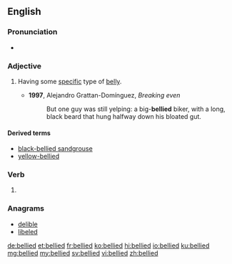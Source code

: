 ==English==

===Pronunciation===
* {{IPA|/ˈbɛlid/|lang=en}}

===Adjective===
{{en-adj|-}}

# {{label|en|in combination}} Having some [[specific]] type of [[belly]].
#* '''1997''', Alejandro Grattan-Domínguez, ''Breaking even‎''
#*: But one guy was still yelping: a big-'''bellied''' biker, with a long, black beard that hung halfway down his bloated gut.

====Derived terms====
* [[black-bellied sandgrouse]]
* [[yellow-bellied]]

===Verb===
{{head|en|verb form}}

# {{en-past of|belly}}

===Anagrams===
* [[delible#English|delible]]
* [[libeled#English|libeled]]

[[de:bellied]]
[[et:bellied]]
[[fr:bellied]]
[[ko:bellied]]
[[hi:bellied]]
[[io:bellied]]
[[ku:bellied]]
[[mg:bellied]]
[[my:bellied]]
[[sv:bellied]]
[[vi:bellied]]
[[zh:bellied]]